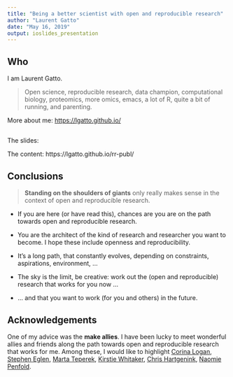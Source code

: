 ```yaml
---
title: "Being a better scientist with open and reproducible research"
author: "Laurent Gatto"
date: "May 16, 2019"
output: ioslides_presentation
---
```



## Who

I am Laurent Gatto.

> Open science, reproducible research, data champion, computational
> biology, proteomics, more omics, emacs, a lot of R, quite a bit of
> running, and parenting.

More about me: [https://lgatto.github.io/](https://lgatto.github.io/)

## 

The slides: 

The content: https://lgatto.github.io/rr-publ/


## Conclusions

> **Standing on the shoulders of giants** only really makes sense in
> the context of open and reproducible research.

- If you are here (or have read this), chances are you are on the path
  towards open and reproducible research.

- You are the architect of the kind of research and researcher you
  want to become. I hope these include openness and reproducibility.

- It's a long path, that constantly evolves, depending on constraints,
  aspirations, environment, ...
  
- The sky is the limit, be creative: work out the (open and
  reproducible) research that works for you now ...
  
- ... and that you want to work (for you and others) in the future. 

## Acknowledgements

One of my advice was the **make allies**. I have been lucky to meet
wonderful allies and friends along the path towards open and
reproducible research that works for me. Among these, I would like to
highlight [Corina Logan](https://twitter.com/LoganCorina), [Stephen
Eglen](https://twitter.com/StephenEglen), [Marta
Teperek](https://twitter.com/martateperek), [Kirstie
Whitaker](https://twitter.com/kirstie_j), [Chris
Hartgenink](https://twitter.com/chartgerink), [Naomie
Penfold](https://twitter.com/npscience).

